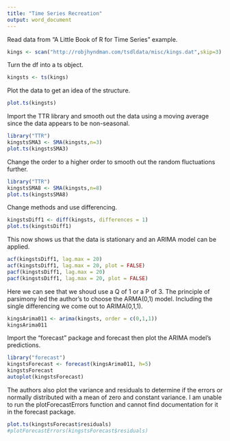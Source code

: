 ```yaml
---
title: "Time Series Recreation"
output: word_document
---
```


Read data from "A Little Book of R for Time Series" example.

```r
kings <- scan("http://robjhyndman.com/tsdldata/misc/kings.dat",skip=3)
```

Turn the df into a ts object.

```r
kingsts <- ts(kings)
```

Plot the data to get an idea of the structure.

```r
plot.ts(kingsts)
```

Import the TTR library and smooth out the data using a moving average since the data appears to be non-seasonal.

```r
library("TTR")
kingstsSMA3 <- SMA(kingsts,n=3)
plot.ts(kingstsSMA3)
```

Change the order to a higher order to smooth out the random fluctuations further.

```r
library("TTR")
kingstsSMA8 <- SMA(kingsts,n=8)
plot.ts(kingstsSMA8)
```

Change methods and use differencing.

```r
kingstsDiff1 <- diff(kingsts, differences = 1)
plot.ts(kingstsDiff1)
```

This now shows us that the data is stationary and an ARIMA model can be applied.

```r
acf(kingstsDiff1, lag.max = 20)
acf(kingstsDiff1, lag.max = 20, plot = FALSE)
pacf(kingstsDiff1, lag.max = 20)
pacf(kingstsDiff1, lag.max = 20, plot = FALSE)
```

Here we can see that we shoud use a Q of 1 or a P of 3. The principle of parsimony led the author's to choose the ARMA(0,1) model. Including the single differencing we come out to ARIMA(0,1,1).

```r
kingsArima011 <- arima(kingsts, order = c(0,1,1))
kingsArima011
```

Import the "forecast" package and forecast then plot the ARIMA model's predictions.

```r
library("forecast")
kingstsForecast <- forecast(kingsArima011, h=5)
kingstsForecast
autoplot(kingstsForecast)
```

The authors also plot the variance and residuals to determine if the errors or normally distributed with a mean of zero and constant variance. I am unable to run the plotForecastErrors function and cannot find documentation for it in the forecast package.

```r
plot.ts(kingstsForecast$residuals)
#plotForecastErrors(kingstsForecast$residuals)
```

